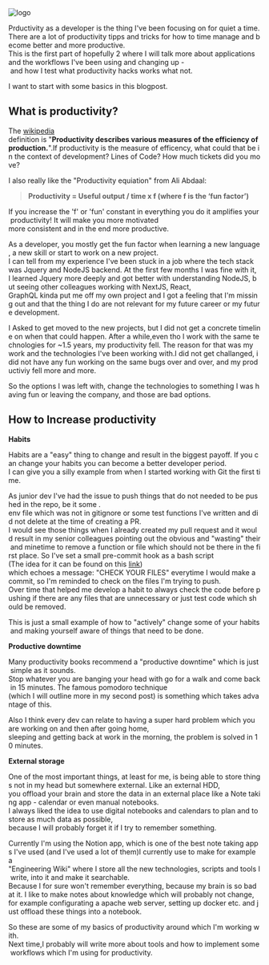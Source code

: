 
<div className={styles["logo"]}>
  <img src={photo} alt="logo" />
</div>

Prductivity as a developer is the thing I've been focusing on for quiet a time. There are a lot of productivity tipps and tricks for how to time manage and become better and more productive. This is the first part of hopefully 2 where I will talk more about applications and the workflows I've been using and changing up - and how I test what productivity hacks works what not.

I want to start with some basics in this blogpost.

## **What is productivity?**

The [wikipedia](https://en.wikipedia.org/wiki/Productivity) definition is "**Productivity describes various measures of the efficiency of production.**".If productivity is the measure of efficency, what could that be in the context of development? Lines of Code? How much tickets did you move?

I also really like the "Productivity equiation" from Ali Abdaal:

> **Productivity = Useful output / time x f (where f is the ‘fun factor’)**

If you increase the 'f' or 'fun' constant in everything you do it amplifies your productivity! It will make you more motivated more consistent and in the end more productive.

As a developer, you mostly get the fun factor when learning a new language, a new skill or start to work on a new project. I can tell from my experience I've been stuck in a job where the tech stack was Jquery and NodeJS backend. At the first few months I was fine with it, I learned Jquery more deeply and got better with understanding NodeJS, but seeing other colleagues working with NextJS, React, GraphQL kinda put me off my own project and I got a feeling that I'm missing out and that the thing I do are not relevant for my future career or my future development.

I Asked to get moved to the new projects, but I did not get a concrete timeline on when that could happen. After a while,even tho I work with the same technologies for ~1.5 years, my productivity fell. The reason for that was my work and the technologies I've been working with.I did not get challanged, i did not have any fun working on the same bugs over and over, and my productiviy fell more and more.

So the options I was left with, change the technologies to something I was having fun or leaving the company, and those are bad options.

## How to Increase productivity

**Habits**

Habits are a "easy" thing to change and result in the biggest payoff. If you can change your habits you can become a better developer period. I can give you a silly example from when I started working with Git the first time.

As junior dev I've had the issue to push things that do not needed to be pushed in the repo, be it some . env file which was not in gitignore or some test functions I've written and did not delete at the time of creating a PR. I would see those things when I already created my pull request and it would result in my senior colleagues pointing out the obvious and "wasting" their and minetime to remove a function or file which should not be there in the first place. So I've set a small pre-commit hook as a bash script  (The idea for it can be found on this [link](<[https://stackoverflow.com/questions/45416049/how-to-make-a-git-pre-commit-hook-that-checks-the-commit-message] (https://stackoverflow.com/questions/45416049/how-to-make-a-git-pre-commit-hook-that-checks-the-commit-message)>)) which echoes a message: "CHECK YOUR FILES" everytime I would make a commit, so I'm reminded to check on the files I'm trying to push. Over time that helped me develop a habit to always check the code before pushing if there are any files that are unnecessary or just test code which should be removed.

This is just a small example of how to "actively" change some of your habits and making yourself aware of things that need to be done.

**Productive downtime**

Many productivity books recommend a "productive downtime" which is just simple as it sounds. Stop whatever you are banging your head with go for a walk and come back in 15 minutes. The famous pomodoro technique  (which I will outline more in my second post) is something which takes advantage of this.

Also I think every dev can relate to having a super hard problem which you are working on and then after going home, sleeping and getting back at work in the morning, the problem is solved in 10 minutes.

**External storage**

One of the most important things, at least for me, is being able to store things not in my head but somewhere external. Like an external HDD, you offload your brain and store the data in an external place like a Note taking app - calendar or even manual notebooks. I always liked the idea to use digital notebooks and calendars to plan and to store as much data as possible, because I will probably forget it if I try to remember something.

Currently I'm using the Notion app, which is one of the best note taking apps I've used (and I've used a lot of them)I currently use to make for example a  "Engineering Wiki" where I store all the new technologies, scripts and tools I write, into it and make it searchable.  Because I for sure won't remember everything, because my brain is so bad at it. I like to make notes about knowledge which will probably not change, for example configurating a apache web server, setting up docker etc. and just offload these things into a notebook.

So these are some of my basics of productivity around which I'm working with. 
Next time,I probably will write more about tools and how to implement some workflows which I'm using for productivity.
